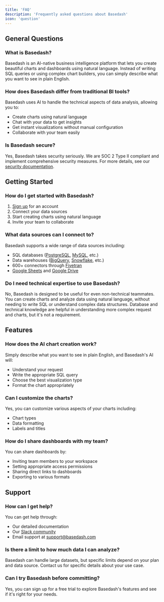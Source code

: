 ```yaml
---
title: 'FAQ'
description: 'Frequently asked questions about Basedash'
icon: 'question'
---
```


## General Questions

### What is Basedash?
Basedash is an AI-native business intelligence platform that lets you create beautiful charts and dashboards using natural language. Instead of writing SQL queries or using complex chart builders, you can simply describe what you want to see in plain English.

### How does Basedash differ from traditional BI tools?
Basedash uses AI to handle the technical aspects of data analysis, allowing you to:
- Create charts using natural language
- Chat with your data to get insights
- Get instant visualizations without manual configuration
- Collaborate with your team easily

### Is Basedash secure?
Yes, Basedash takes security seriously. We are SOC 2 Type II compliant and implement comprehensive security measures. For more details, see our [security documentation](/essentials/security).

## Getting Started

### How do I get started with Basedash?
1. [Sign up](https://charts.basedash.com/signup) for an account
2. Connect your data sources
3. Start creating charts using natural language
4. Invite your team to collaborate

### What data sources can I connect to?
Basedash supports a wide range of data sources including:
- SQL databases ([PostgreSQL](/data-sources/connectors/postgres), [MySQL](/data-sources/connectors/mysql), etc.)
- Data warehouses ([BigQuery](/data-sources/connectors/bigquery), [Snowflake](/data-sources/connectors/snowflake), etc.)
- 600+ connectors through [Fivetran](/data-sources/connectors/fivetran)
- [Google Sheets](/data-sources/connectors/google_sheets) and [Google Drive](/data-sources/connectors/google_drive)

### Do I need technical expertise to use Basedash?
No, Basedash is designed to be useful for even non-technical teammates. You can create charts and analyze data using natural language, without needing to write SQL or understand complex data structures. Database and technical knowledge are helpful in understanding more complex request and charts, but it's not a requirement.

## Features

### How does the AI chart creation work?
Simply describe what you want to see in plain English, and Basedash's AI will:
- Understand your request
- Write the appropriate SQL query
- Choose the best visualization type
- Format the chart appropriately

### Can I customize the charts?
Yes, you can customize various aspects of your charts including:
- Chart types
- Data formatting
- Labels and titles

### How do I share dashboards with my team?
You can share dashboards by:
- Inviting team members to your workspace
- Setting appropriate access permissions
- Sharing direct links to dashboards
- Exporting to various formats

## Support

### How can I get help?
You can get help through:
- Our detailed documentation
- Our [Slack community](https://join.slack.com/t/basedash-community/shared_invite/zt-2yp3j2f8n-0JAyR_wCH8fhY6r2AVqA_w)
- Email support at support@basedash.com

### Is there a limit to how much data I can analyze?
Basedash can handle large datasets, but specific limits depend on your plan and data source. Contact us for specific details about your use case.

### Can I try Basedash before committing?
Yes, you can sign up for a free trial to explore Basedash's features and see if it's right for your needs.
